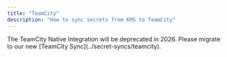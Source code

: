 ```yaml
---
title: "TeamCity"
description: "How to sync secrets from KMS to TeamCity"
---
```


<Note>
    The TeamCity Native Integration will be deprecated in 2026. Please migrate to our new [TeamCity Sync](../secret-syncs/teamcity).
</Note>
